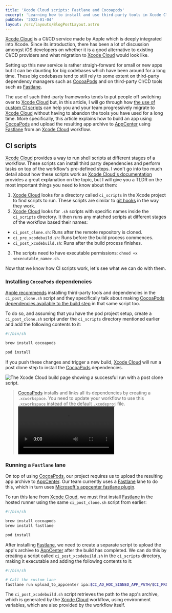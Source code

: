 ```yaml
---
title: 'Xcode Cloud scripts: Fastlane and Cocoapods'
excerpt: 'Learning how to install and use third-party tools in Xcode Cloud through ci scripts.'
pubDate: '2023-01-04'
layout: /src/layouts/BlogPostLayout.astro
---
```



[Xcode Cloud](https://developer.apple.com/xcode-cloud/) is a CI/CD service made by Apple which is deeply integrated into Xcode. Since its introduction, there has been a lot of discussion amongst iOS developers on whether it is a good alternative to existing CI/CD providers and what migration to [Xcode Cloud](https://developer.apple.com/xcode-cloud/) would look like.

Setting up this new service is rather straigh-forward for small or new apps but it can be daunting for big codebases which have been around for a long time. These big codebases tend to still rely to some extent on third-party dependency managers such as [CocoaPods](https://cocoapods.org) and on third-party CI/CD tools such as [Fastlane](http://fastlane.tools).

The use of such third-party frameworks tends to put people off switching over to [Xcode Cloud](https://developer.apple.com/xcode-cloud/) but, in this article, I will go through how [the use of custom CI scripts](https://developer.apple.com/documentation/xcode/writing-custom-build-scripts) can help you and your team progressively migrate to [Xcode Cloud](https://developer.apple.com/xcode-cloud/) without having to abandon the tools you have used for a long time. More specifically, this article explains how to build an app using [CocoaPods](https://cocoapods.org) and upload the resulting app archive to [AppCenter](https://appcenter.ms) using [Fastlane](http://fastlane.tools) from an [Xcode Cloud](https://developer.apple.com/xcode-cloud/) workflow.

## CI scripts

[Xcode Cloud](https://developer.apple.com/xcode-cloud/) provides a way to run shell scripts at different stages of a workflow. These scripts can install third party dependencies and perform tasks on top of the workflow's pre-defined steps. I won't go into too much detail about how these scripts work as [Xcode Cloud's documentation](https://developer.apple.com/documentation/xcode/writing-custom-build-scripts) provides a great explanation on the topic, but I will give you a TLDR on the most important things you need to know about them:

1. [Xcode Cloud](https://developer.apple.com/xcode-cloud/) looks for a directory called `ci_scripts` in the Xcode project to find scripts to run. These scripts are similar to [git hooks](https://git-scm.com/docs/githooks) in the way they work.
2. [Xcode Cloud](https://developer.apple.com/xcode-cloud/) looks for `.sh` scripts with specific names inside the `ci_scripts` directory. It then runs any matched scripts at different stages of the workflow based their names:

- `ci_post_clone.sh`: Runs after the remote repository is cloned.
- `ci_pre_xcodebuild.sh`: Runs before the build process commences.
- `ci_post_xcodebuild.sh`: Runs after the build process finishes.

3. The scripts need to have executable permissions: `chmod +x <executable_name>.sh`.

Now that we know how CI scripts work, let's see what we can do with them.

### Installing `CocoaPods` dependencies

[Apple recommends](https://developer.apple.com/documentation/xcode/making-dependencies-available-to-xcode-cloud#Use-a-custom-build-script-to-install-a-third-party-dependency-or-tool) installing third-party tools and dependencies in the `ci_post_clone.sh` script and they specifically talk about making [CocoaPods dependencies available to the build step](https://developer.apple.com/documentation/xcode/making-dependencies-available-to-xcode-cloud#Make-CocoaPods-dependencies-available-to-Xcode-Cloud) in that same script too.

To do so, and assuming that you have the pod project setup, create a `ci_post_clone.sh` script under the `ci_scripts` directory mentioned earlier and add the following contents to it:

```bash:ci_post_clone.sh
#!/bin/sh

brew install cocoapods

pod install
```

If you push these changes and trigger a new build, [Xcode Cloud](https://developer.apple.com/xcode-cloud/) will run a post clone step to install the [CocoaPods](https://cocoapods.org) dependencies.

![The Xcode Cloud build page showing a successful run with a post clone script.](/assets/posts/xcode-cloud-scripts-fastlane-and-cocoapods/post-clone.png)

> [CocoaPods](https://cocoapods.org) installs and links all its dependencies by creating a `.xcworkspace`. You need to update your workflow to use this `.xcworkspace` instead of the default `.xcodeproj` file. <Video src="/assets/posts/xcode-cloud-scripts-fastlane-and-cocoapods/xcworkspace.mp4" />

### Running a `Fastlane` lane

On top of using [CocoaPods](https://cocoapods.org), our project requires us to upload the resulting app archive to [AppCenter](https://appcenter.ms). Our team currently uses a [Fastlane](http://fastlane.tools) lane to do this, which in turn uses [Microsoft's appcenter fastlane plugin](https://github.com/microsoft/fastlane-plugin-appcenter).

To run this lane from [Xcode Cloud](https://developer.apple.com/xcode-cloud/), we must first install [Fastlane](http://fastlane.tools) in the hosted runner using the same `ci_post_clone.sh` script from earlier:

```bash:ci_post_clone.sh
#!/bin/sh

brew install cocoapods
brew install fastlane

pod install
```

After installing [Fastlane](http://fastlane.tools), we need to create a separate script to upload the app's archive to [AppCenter](https://appcenter.ms) after the build has completed. We can do this by creating a script called `ci_post_xcodebuild.sh` in the `ci_scripts` directory, making it executable and adding the following contents to it:

```bash:ci_post_xcodebuild.sh
#!/bin/sh

# Call the custom lane
fastlane run upload_to_appcenter ipa:$CI_AD_HOC_SIGNED_APP_PATH/$CI_PRODUCT.ipa
```

The `ci_post_xcodebuild.sh` script retrieves the path to the app's archive, which is generated by the [Xcode Cloud](https://developer.apple.com/xcode-cloud/) workflow, using environment variables, which are also provided by the workflow itself.
